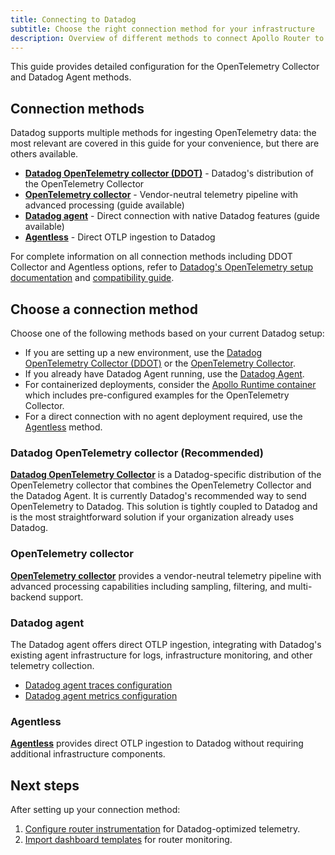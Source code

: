 ```yaml
---
title: Connecting to Datadog
subtitle: Choose the right connection method for your infrastructure
description: Overview of different methods to connect Apollo Router to Datadog for telemetry collection
---
```


This guide provides detailed configuration for the OpenTelemetry Collector and Datadog Agent methods.

## Connection methods

Datadog supports multiple methods for ingesting OpenTelemetry data: the most relevant are covered in this guide for your convenience, but there are others available.

- **[Datadog OpenTelemetry collector (DDOT)](https://docs.datadoghq.com/opentelemetry/setup/)** - Datadog's distribution of the OpenTelemetry Collector
- **[OpenTelemetry collector](/graphos/routing/observability/router-telemetry-otel/apm-guides/datadog/connecting-to-datadog/otel-collector)** - Vendor-neutral telemetry pipeline with advanced processing (guide available)
- **[Datadog agent](/graphos/routing/observability/router-telemetry-otel/apm-guides/datadog/connecting-to-datadog/datadog-agent/datadog-agent-traces)** - Direct connection with native Datadog features (guide available)
- **[Agentless](https://docs.datadoghq.com/opentelemetry/setup/otlp_ingest/)** - Direct OTLP ingestion to Datadog

For complete information on all connection methods including DDOT Collector and Agentless options, refer to [Datadog's OpenTelemetry setup documentation](https://docs.datadoghq.com/opentelemetry/setup/) and [compatibility guide](https://docs.datadoghq.com/opentelemetry/compatibility/).

## Choose a connection method

Choose one of the following methods based on your current Datadog setup:

- If you are setting up a new environment, use the [Datadog OpenTelemetry Collector (DDOT)](https://docs.datadoghq.com/opentelemetry/setup/) or the [OpenTelemetry Collector](/graphos/routing/observability/router-telemetry-otel/apm-guides/datadog/connecting-to-datadog/otel-collector).
- If you already have Datadog Agent running, use the [Datadog Agent](/graphos/routing/observability/router-telemetry-otel/apm-guides/datadog/connecting-to-datadog/datadog-agent/datadog-agent-traces).
- For containerized deployments, consider the [Apollo Runtime container](https://github.com/apollographql/apollo-runtime) which includes pre-configured examples for the OpenTelemetry Collector.
- For a direct connection with no agent deployment required, use the [Agentless](https://docs.datadoghq.com/opentelemetry/setup/) method.

### Datadog OpenTelemetry collector (Recommended)

**[Datadog OpenTelemetry Collector](https://docs.datadoghq.com/opentelemetry/setup/)** is a Datadog-specific distribution of the OpenTelemetry collector that combines the OpenTelemetry Collector and the Datadog Agent. It is currently Datadog's recommended way to send OpenTelemetry to Datadog.
This solution is tightly coupled to Datadog and is the most straightforward solution if your organization already uses Datadog.

### OpenTelemetry collector

**[OpenTelemetry collector](/graphos/routing/observability/router-telemetry-otel/apm-guides/datadog/connecting-to-datadog/otel-collector)** provides a vendor-neutral telemetry pipeline with advanced processing capabilities including sampling, filtering, and multi-backend support.

### Datadog agent

The Datadog agent offers direct OTLP ingestion, integrating with Datadog's existing agent infrastructure for logs, infrastructure monitoring, and other telemetry collection.

- [Datadog agent traces configuration](/graphos/routing/observability/router-telemetry-otel/apm-guides/datadog/connecting-to-datadog/datadog-agent/datadog-agent-traces)
- [Datadog agent metrics configuration](/graphos/routing/observability/router-telemetry-otel/apm-guides/datadog/connecting-to-datadog/datadog-agent/datadog-agent-metrics)

### Agentless

**[Agentless](https://docs.datadoghq.com/opentelemetry/setup/otlp_ingest/)** provides direct OTLP ingestion to Datadog without requiring additional infrastructure components.

## Next steps

After setting up your connection method:

1. [Configure router instrumentation](/graphos/routing/observability/router-telemetry-otel/apm-guides/datadog/router-instrumentation) for Datadog-optimized telemetry.
2. [Import dashboard templates](/graphos/routing/observability/router-telemetry-otel/apm-guides/datadog/observing-and-monitoring/dashboard-template) for router monitoring.